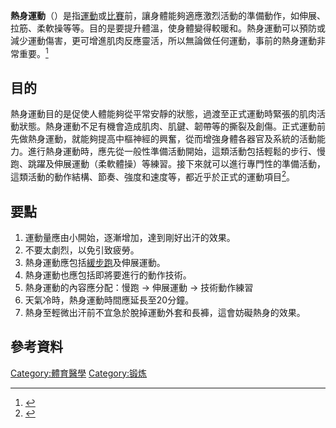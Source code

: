 '''熱身運動'''（{{lang-en|'''Warming up'''}}）是指[[運動|運動]]或[[比賽|比賽]]前，讓身體能夠適應激烈活動的準備動作，如伸展、拉筋、柔軟操等等。目的是要提升體溫，使身體變得較暖和。熱身運動可以預防或減少運動傷害，更可增進肌肉反應靈活，所以無論做任何運動，事前的熱身運動非常重要。<ref>{{Cite web |url=http://www.vt.hk/articlefile/216.htm |title=熱身運動的生理效應 |access-date=2013-05-29 |archive-date=2018-07-02 |archive-url=https://web.archive.org/web/20180702054203/http://www.vt.hk/articlefile/216.htm |dead-url=no }}</ref>

==目的==
熱身運動目的是促使人體能夠從平常安靜的狀態，過渡至正式運動時緊張的肌肉活動狀態。熱身運動不足有機會造成肌肉、肌鍵、韌帶等的撕裂及創傷。正式運動前先做熱身運動，就能夠提高中樞神經的興奮，從而增強身體各器官及系統的活動能力。進行熱身運動時，應先從一般性準備活動開始，這類活動包括輕鬆的步行、慢跑、跳躍及伸展運動（柔軟體操）等練習。接下來就可以進行專門性的準備活動，這類活動的動作結構、節奏、強度和速度等，都近乎於正式的運動項目<ref>{{Cite web |url=http://www.tswongsir-runners.guide/articles/warming_up.htm |title=熱身運動及整理運動 |access-date=2017-05-18 |archive-date=2020-02-19 |archive-url=https://web.archive.org/web/20200219124850/http://www.tswongsir-runners.guide/articles/warming_up.htm |dead-url=no }}</ref>。

==要點==
#運動量應由小開始，逐漸增加，達到剛好出汗的效果。
#不要太劇烈，以免引致疲勞。
#熱身運動應包括[[緩步跑|緩步跑]]及伸展運動。
#熱身運動也應包括即將要進行的動作技術。
#熱身運動的內容應分配：慢跑 → 伸展運動 → 技術動作練習 
#天氣冷時，熱身運動時間應延長至20分鐘。
#熱身至輕微出汗前不宜急於脫掉運動外套和長褲，這會妨礙熱身的效果。

==參考資料==
{{reflist}}

[[Category:體育醫學|Category:體育醫學]]
[[Category:锻炼|Category:锻炼]]


{{sport-stub}}